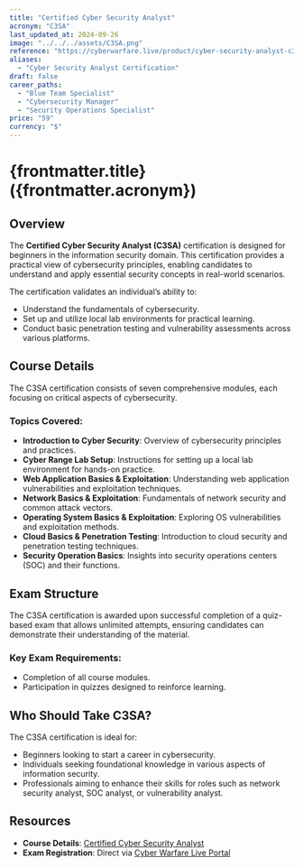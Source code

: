 ```yaml
---
title: "Certified Cyber Security Analyst"
acronym: "C3SA"
last_updated_at: 2024-09-26
image: "../../../assets/C3SA.png"
reference: "https://cyberwarfare.live/product/cyber-security-analyst-c3sa/"
aliases:
  - "Cyber Security Analyst Certification"
draft: false
career_paths:
  - "Blue Team Specialist"
  - "Cybersecurity Manager"
  - "Security Operations Specialist"
price: "59"
currency: "$"
---
```


# {frontmatter.title} ({frontmatter.acronym})

## Overview

The **Certified Cyber Security Analyst (C3SA)** certification is designed for beginners in the information security
domain. This certification provides a practical view of cybersecurity principles, enabling candidates to understand and
apply essential security concepts in real-world scenarios.

The certification validates an individual’s ability to:

- Understand the fundamentals of cybersecurity.
- Set up and utilize local lab environments for practical learning.
- Conduct basic penetration testing and vulnerability assessments across various platforms.

## Course Details

The C3SA certification consists of seven comprehensive modules, each focusing on critical aspects of cybersecurity.

### Topics Covered:

- **Introduction to Cyber Security**: Overview of cybersecurity principles and practices.
- **Cyber Range Lab Setup**: Instructions for setting up a local lab environment for hands-on practice.
- **Web Application Basics & Exploitation**: Understanding web application vulnerabilities and exploitation techniques.
- **Network Basics & Exploitation**: Fundamentals of network security and common attack vectors.
- **Operating System Basics & Exploitation**: Exploring OS vulnerabilities and exploitation methods.
- **Cloud Basics & Penetration Testing**: Introduction to cloud security and penetration testing techniques.
- **Security Operation Basics**: Insights into security operations centers (SOC) and their functions.

## Exam Structure

The C3SA certification is awarded upon successful completion of a quiz-based exam that allows unlimited attempts,
ensuring candidates can demonstrate their understanding of the material.

### Key Exam Requirements:

- Completion of all course modules.
- Participation in quizzes designed to reinforce learning.

## Who Should Take C3SA?

The C3SA certification is ideal for:

- Beginners looking to start a career in cybersecurity.
- Individuals seeking foundational knowledge in various aspects of information security.
- Professionals aiming to enhance their skills for roles such as network security analyst, SOC analyst, or vulnerability
  analyst.

## Resources

- **Course Details**: [Certified Cyber Security Analyst](https://cyberwarfare.live/product/cyber-security-analyst-c3sa/)
- **Exam Registration**: Direct via [Cyber Warfare Live Portal](https://cyberwarfare.live/)
